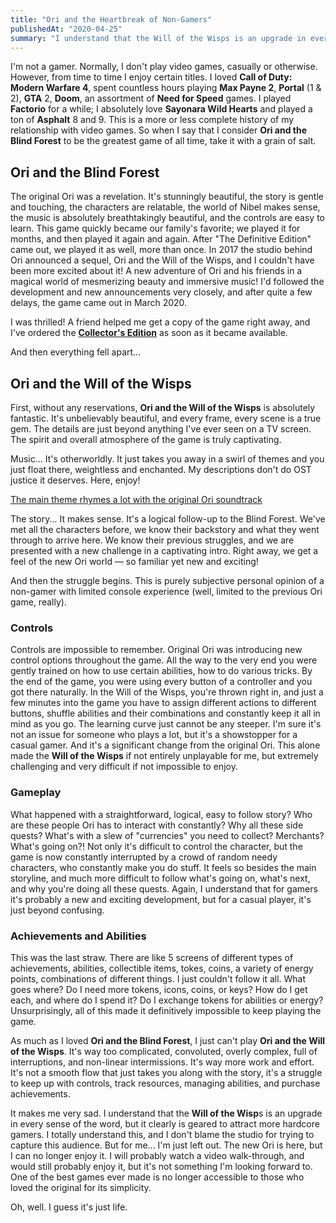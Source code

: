 ```yaml
---
title: "Ori and the Heartbreak of Non-Gamers"
publishedAt: "2020-04-25"
summary: "I understand that the Will of the Wisps is an upgrade in every sense of the word, but it's clearly geared to attract more hardcore gamers."
---
```


I'm not a gamer. Normally, I don't play video games, casually or otherwise. However, from time to time I enjoy certain titles. I loved **Call of Duty: Modern Warfare 4**, spent countless hours playing **Max Payne 2**, **Portal** (1 & 2), **GTA** 2, **Doom**, an assortment of **Need for Speed** games. I played **Factorio** for a while; I absolutely love **Sayonara Wild Hearts** and played a ton of **Asphalt** 8 and 9. This is a more or less complete history of my relationship with video games. So when I say that I consider **Ori and the Blind Forest** to be the greatest game of all time, take it with a grain of salt.

## Ori and the Blind Forest

The original Ori was a revelation. It's stunningly beautiful, the story is gentle and touching, the characters are relatable, the world of Nibel makes sense, the music is absolutely breathtakingly beautiful, and the controls are easy to learn. This game quickly became our family's favorite; we played it for months, and then played it again and again. After "The Definitive Edition" came out, we played it as well, more than once. In 2017 the studio behind Ori announced a sequel, Ori and the Will of the Wisps, and I couldn't have been more excited about it! A new adventure of Ori and his friends in a magical world of mesmerizing beauty and immersive music! I'd followed the development and new announcements very closely, and after quite a few delays, the game came out in March 2020.

I was thrilled! A friend helped me get a copy of the game right away, and I've ordered the [**Collector's Edition**](https://amzn.to/2KLKZ2R) as soon as it became available.

And then everything fell apart...

<ImageWithAlt path="ori-and-the-will-of-the-wisps/e7b501c1d63e76672a74166f2a9776114bf5c2bd-1920x1080.jpg" />

## Ori and the Will of the Wisps

First, without any reservations, **Ori and the Will of the Wisps** is absolutely fantastic. It's unbelievably beautiful, and every frame, every scene is a true gem. The details are just beyond anything I've ever seen on a TV screen. The spirit and overall atmosphere of the game is truly captivating.

<ImageWithAlt path="ori-and-the-will-of-the-wisps/86a4e3a45e4327e300a95f21e43d9d18aa51446a-1920x1080.jpg" />

Music... It's otherworldly. It just takes you away in a swirl of themes and you just float there, weightless and enchanted. My descriptions don't do OST justice it deserves. Here, enjoy!

[The main theme rhymes a lot with the original Ori soundtrack](https://soundcloud.com/garethcokerofficial/main-theme-1)

The story... It makes sense. It's a logical follow-up to the Blind Forest. We've met all the characters before, we know their backstory and what they went through to arrive here. We know their previous struggles, and we are presented with a new challenge in a captivating intro. Right away, we get a feel of the new Ori world — so familiar yet new and exciting!

<ImageWithAlt path="ori-and-the-will-of-the-wisps/2aec08582698cfbf0424d77524ad75ce113db95e-1920x1080.jpg" />

And then the struggle begins. This is purely subjective personal opinion of a non-gamer with limited console experience (well, limited to the previous Ori game, really).

### Controls

Controls are impossible to remember. Original Ori was introducing new control options throughout the game. All the way to the very end you were gently trained on how to use certain abilities, how to do various tricks. By the end of the game, you were using every button of a controller and you got there naturally. In the Will of the Wisps, you're thrown right in, and just a few minutes into the game you have to assign different actions to different buttons, shuffle abilities and their combinations and constantly keep it all in mind as you go. The learning curve just cannot be any steeper. I'm sure it's not an issue for someone who plays a lot, but it's a showstopper for a casual gamer. And it's a significant change from the original Ori. This alone made the **Will of the Wisps** if not entirely unplayable for me, but extremely challenging and very difficult if not impossible to enjoy.

### Gameplay

What happened with a straightforward, logical, easy to follow story? Who are these people Ori has to interact with constantly? Why all these side quests? What's with a slew of "currencies" you need to collect? Merchants? What's going on?! Not only it's difficult to control the character, but the game is now constantly interrupted by a crowd of random needy characters, who constantly make you do stuff. It feels so besides the main storyline, and much more difficult to follow what's going on, what's next, and why you're doing all these quests. Again, I understand that for gamers it's probably a new and exciting development, but for a casual player, it's just beyond confusing.

### Achievements and Abilities

This was the last straw. There are like 5 screens of different types of achievements, abilities, collectible items, tokes, coins, a variety of energy points, combinations of different things. I just couldn't follow it all. What goes where? Do I need more tokens, icons, coins, or keys? How do I get each, and where do I spend it? Do I exchange tokens for abilities or energy? Unsurprisingly, all of this made it definitively impossible to keep playing the game.

<ImageWithAlt path="ori-and-the-will-of-the-wisps/40576d404f5bd4bbf2156dacacc47631c067800f-1920x1080.jpg" />

As much as I loved **Ori and the Blind Forest**, I just can't play **Ori and the Will of the Wisps**. It's way too complicated, convoluted, overly complex, full of interruptions, and non-linear intermissions. It's way more work and effort. It's not a smooth flow that just takes you along with the story, it's a struggle to keep up with controls, track resources, managing abilities, and purchase achievements.

It makes me very sad. I understand that the **Will of the Wisp**s is an upgrade in every sense of the word, but it clearly is geared to attract more hardcore gamers. I totally understand this, and I don't blame the studio for trying to capture this audience. But for me... I'm just left out. The new Ori is here, but I can no longer enjoy it. I will probably watch a video walk-through, and would still probably enjoy it, but it's not something I'm looking forward to. One of the best games ever made is no longer accessible to those who loved the original for its simplicity.

Oh, well. I guess it's just life.
